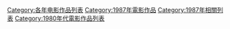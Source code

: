 {{Categories by country|nocat}}

[[Category:各年电影作品列表|Category:各年电影作品列表]]
[[Category:1987年電影作品|Category:1987年電影作品]]
[[Category:1987年相關列表|Category:1987年相關列表]]
[[Category:1980年代電影作品列表|Category:1980年代電影作品列表]]